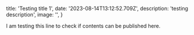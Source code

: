 
  title: 'Testing title 1',
  date: '2023-08-14T13:12:52.709Z',
  description: 'testing description',
  image: '',
}

I am testing this line to check if contents can be published here.


